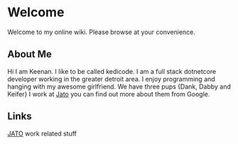 =Welcome=
Welcome to my online wiki. Please browse at your convenience.

==About Me==
Hi I am Keenan. I like to be called kedicode. I am a full stack dotnetcore developer working in the greater detroit area.
I enjoy programming and hanging with my awesome girlfriend. We have three pups {Dank, Dabby and Keifer}
I work at [[https://www.jato.com|Jato]] you can find out more about them from Google. 

==Links==
[[JATO]] work related stuff
